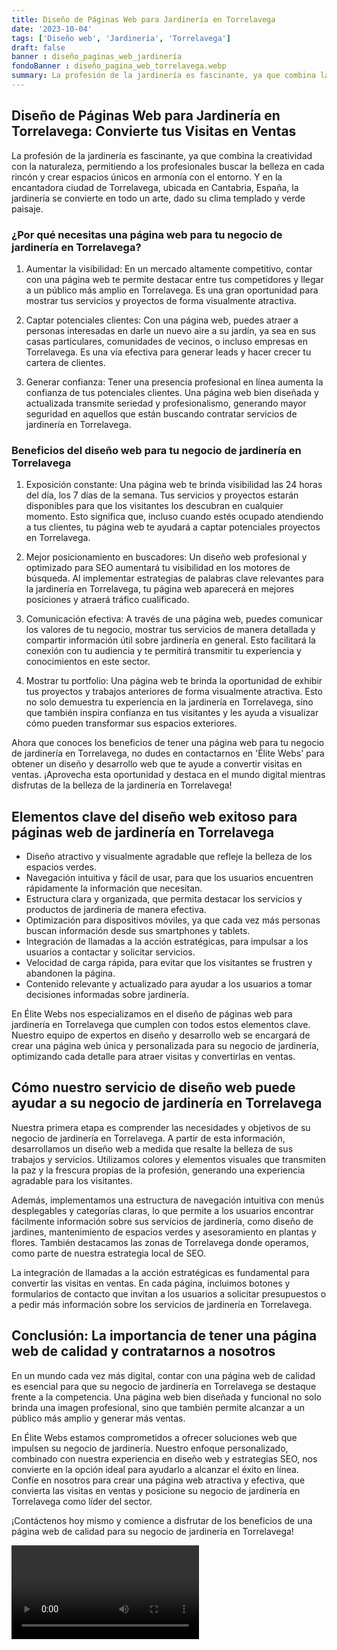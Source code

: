 ```yaml
---
title: Diseño de Páginas Web para Jardinería en Torrelavega
date: '2023-10-04'
tags: ['Diseño web', 'Jardinería', 'Torrelavega']
draft: false
banner : diseño_paginas_web_jardinería
fondoBanner : diseño_pagina_web_torrelavega.webp
summary: La profesión de la jardinería es fascinante, ya que combina la creatividad con la naturaleza, permitiendo a los profesionales buscar la belleza en cada rincón y crear espacios únicos en armonía con el entorno. Y en la encantadora ciudad de Torrelavega, ubicada en Cantabria, España, la jardinería se convierte en todo un arte, dado su clima templado y verde paisaje.
---
```


## Diseño de Páginas Web para Jardinería en Torrelavega: Convierte tus Visitas en Ventas

La profesión de la jardinería es fascinante, ya que combina la creatividad con la naturaleza, permitiendo a los profesionales buscar la belleza en cada rincón y crear espacios únicos en armonía con el entorno. Y en la encantadora ciudad de Torrelavega, ubicada en Cantabria, España, la jardinería se convierte en todo un arte, dado su clima templado y verde paisaje.

### ¿Por qué necesitas una página web para tu negocio de jardinería en Torrelavega?

1. Aumentar la visibilidad: En un mercado altamente competitivo, contar con una página web te permite destacar entre tus competidores y llegar a un público más amplio en Torrelavega. Es una gran oportunidad para mostrar tus servicios y proyectos de forma visualmente atractiva.

2. Captar potenciales clientes: Con una página web, puedes atraer a personas interesadas en darle un nuevo aire a su jardín, ya sea en sus casas particulares, comunidades de vecinos, o incluso empresas en Torrelavega. Es una vía efectiva para generar leads y hacer crecer tu cartera de clientes.

3. Generar confianza: Tener una presencia profesional en línea aumenta la confianza de tus potenciales clientes. Una página web bien diseñada y actualizada transmite seriedad y profesionalismo, generando mayor seguridad en aquellos que están buscando contratar servicios de jardinería en Torrelavega.

### Beneficios del diseño web para tu negocio de jardinería en Torrelavega

1. Exposición constante: Una página web te brinda visibilidad las 24 horas del día, los 7 días de la semana. Tus servicios y proyectos estarán disponibles para que los visitantes los descubran en cualquier momento. Esto significa que, incluso cuando estés ocupado atendiendo a tus clientes, tu página web te ayudará a captar potenciales proyectos en Torrelavega.

2. Mejor posicionamiento en buscadores: Un diseño web profesional y optimizado para SEO aumentará tu visibilidad en los motores de búsqueda. Al implementar estrategias de palabras clave relevantes para la jardinería en Torrelavega, tu página web aparecerá en mejores posiciones y atraerá tráfico cualificado.

3. Comunicación efectiva: A través de una página web, puedes comunicar los valores de tu negocio, mostrar tus servicios de manera detallada y compartir información útil sobre jardinería en general. Esto facilitará la conexión con tu audiencia y te permitirá transmitir tu experiencia y conocimientos en este sector.

4. Mostrar tu portfolio: Una página web te brinda la oportunidad de exhibir tus proyectos y trabajos anteriores de forma visualmente atractiva. Esto no solo demuestra tu experiencia en la jardinería en Torrelavega, sino que también inspira confianza en tus visitantes y les ayuda a visualizar cómo pueden transformar sus espacios exteriores.

Ahora que conoces los beneficios de tener una página web para tu negocio de jardinería en Torrelavega, no dudes en contactarnos en 'Élite Webs' para obtener un diseño y desarrollo web que te ayude a convertir visitas en ventas. ¡Aprovecha esta oportunidad y destaca en el mundo digital mientras disfrutas de la belleza de la jardinería en Torrelavega!

<GifSeo />

<Cta />

## Elementos clave del diseño web exitoso para páginas web de jardinería en Torrelavega

- Diseño atractivo y visualmente agradable que refleje la belleza de los espacios verdes.
- Navegación intuitiva y fácil de usar, para que los usuarios encuentren rápidamente la información que necesitan.
- Estructura clara y organizada, que permita destacar los servicios y productos de jardinería de manera efectiva.
- Optimización para dispositivos móviles, ya que cada vez más personas buscan información desde sus smartphones y tablets.
- Integración de llamadas a la acción estratégicas, para impulsar a los usuarios a contactar y solicitar servicios.
- Velocidad de carga rápida, para evitar que los visitantes se frustren y abandonen la página.
- Contenido relevante y actualizado para ayudar a los usuarios a tomar decisiones informadas sobre jardinería.

En Élite Webs nos especializamos en el diseño de páginas web para jardinería en Torrelavega que cumplen con todos estos elementos clave. Nuestro equipo de expertos en diseño y desarrollo web se encargará de crear una página web única y personalizada para su negocio de jardinería, optimizando cada detalle para atraer visitas y convertirlas en ventas.

## Cómo nuestro servicio de diseño web puede ayudar a su negocio de jardinería en Torrelavega

Nuestra primera etapa es comprender las necesidades y objetivos de su negocio de jardinería en Torrelavega. A partir de esta información, desarrollamos un diseño web a medida que resalte la belleza de sus trabajos y servicios. Utilizamos colores y elementos visuales que transmiten la paz y la frescura propias de la profesión, generando una experiencia agradable para los visitantes.

Además, implementamos una estructura de navegación intuitiva con menús desplegables y categorías claras, lo que permite a los usuarios encontrar fácilmente información sobre sus servicios de jardinería, como diseño de jardines, mantenimiento de espacios verdes y asesoramiento en plantas y flores. También destacamos las zonas de Torrelavega donde operamos, como parte de nuestra estrategia local de SEO.

La integración de llamadas a la acción estratégicas es fundamental para convertir las visitas en ventas. En cada página, incluimos botones y formularios de contacto que invitan a los usuarios a solicitar presupuestos o a pedir más información sobre los servicios de jardinería en Torrelavega.

## Conclusión: La importancia de tener una página web de calidad y contratarnos a nosotros

En un mundo cada vez más digital, contar con una página web de calidad es esencial para que su negocio de jardinería en Torrelavega se destaque frente a la competencia. Una página web bien diseñada y funcional no solo brinda una imagen profesional, sino que también permite alcanzar a un público más amplio y generar más ventas.

En Élite Webs estamos comprometidos a ofrecer soluciones web que impulsen su negocio de jardinería. Nuestro enfoque personalizado, combinado con nuestra experiencia en diseño web y estrategias SEO, nos convierte en la opción ideal para ayudarlo a alcanzar el éxito en línea. Confíe en nosotros para crear una página web atractiva y efectiva, que convierta las visitas en ventas y posicione su negocio de jardinería en Torrelavega como líder del sector.

¡Contáctenos hoy mismo y comience a disfrutar de los beneficios de una página web de calidad para su negocio de jardinería en Torrelavega!

<Video />

<CtaBot job='Jardinería' city='Torrelavega'/>

<Gmaps query='Torrelavega+españa+maps' />